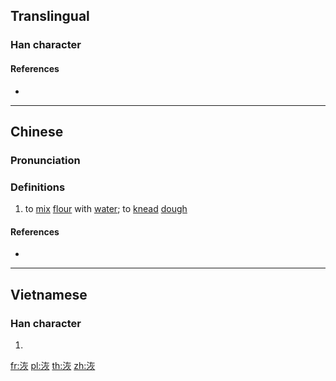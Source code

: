 {{character info/new}}
==Translingual==

===Han character===
{{Han char|rn=85|rad=水|as=06|sn=9|four=34189|canj=EKF|ids=⿰氵灰}}

====References====
* {{Han ref|kx=0619.170|dkj=17352|dj=1014.110|hdz=31605.020|uh=6D03|ud=27907|bh=CFA4|bd=53156}}

----

==Chinese==
{{zh-forms}}

===Pronunciation===
{{zh-pron
|m=huī
|c=fui1
|mc=
|oc=
|ma=
|cat=v
}}

===Definitions===
{{zh-hanzi}}

# to [[mix]] [[flour]] with [[water]]; to [[knead]] [[dough]]

====References====
* {{R:yue:Jyutping Database}}

----

==Vietnamese==

===Han character===
{{vi-readings|rs=水06| hanviet = hôi}}

# {{defn|lang=vi|sort=水06}}

[[fr:洃]]
[[pl:洃]]
[[th:洃]]
[[zh:洃]]